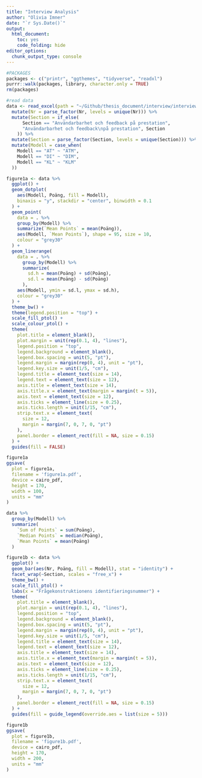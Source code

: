 ```yaml
---
title: "Interview Analysis"
author: "Olivia Imner"
date: "`r Sys.Date()`"
output:
  html_document:
    toc: yes
    code_folding: hide
editor_options: 
  chunk_output_type: console
---
```


```r
#PACKAGES
packages <- c("printr", "ggthemes", "tidyverse", "readxl")
purrr::walk(packages, library, character.only = TRUE)
rm(packages)
```

```r
#read data
data <- read_excel(path = "~/Github/thesis_document/interview/interviewScores.xlsx") %>%
  mutate(Nr = parse_factor(Nr, levels = unique(Nr))) %>%
  mutate(Section = if_else(
      Section == "Användarbarhet och feedback på prestation", 
      "Användarbarhet och feedback\npå prestation", Section
    )) %>%
  mutate(Section = parse_factor(Section, levels = unique(Section))) %>%
  mutate(Modell = case_when(
    Modell == "AT" ~ "ATM",
    Modell == "DI" ~ "DIM", 
    Modell == "KL" ~ "KLM"
  ))
```

```r
figure1a <- data %>%
  ggplot() +
  geom_dotplot(
    aes(Modell, Poäng, fill = Modell), 
    binaxis = "y", stackdir = "center", binwidth = 0.1
  ) +
  geom_point(
    data = . %>% 
    group_by(Modell) %>% 
    summarize(`Mean Points` = mean(Poäng)),
    aes(Modell, `Mean Points`), shape = 95, size = 10,
    colour = "grey30"
  ) +
  geom_linerange(
    data = . %>%
      group_by(Modell) %>%
      summarize(
        sd.h = mean(Poäng) + sd(Poäng), 
        sd.l = mean(Poäng) - sd(Poäng)
      ),
    aes(Modell, ymin = sd.l, ymax = sd.h),
    colour = "grey30"
  ) +
  theme_bw() +
  theme(legend.position = "top") +
  scale_fill_ptol() +
  scale_colour_ptol() +
  theme(
    plot.title = element_blank(),
    plot.margin = unit(rep(0.1, 4), "lines"),
    legend.position = "top",
    legend.background = element_blank(),
    legend.box.spacing = unit(5, "pt"), 
    legend.margin = margin(rep(0, 4), unit = "pt"),
    legend.key.size = unit(1/5, "cm"),
    legend.title = element_text(size = 14),
    legend.text = element_text(size = 12),
    axis.title = element_text(size = 14),
    axis.title.x = element_text(margin = margin(t = 5)),
    axis.text = element_text(size = 12),
    axis.ticks = element_line(size = 0.25),
    axis.ticks.length = unit(1/15, "cm"),
    strip.text.x = element_text(
      size = 12,
      margin = margin(7, 0, 7, 0, "pt")
    ),
    panel.border = element_rect(fill = NA, size = 0.15)
  ) +
  guides(fill = FALSE)

figure1a
ggsave(
  plot = figure1a,
  filename = 'figure1a.pdf',
  device = cairo_pdf,
  height = 170,
  width = 100,
  units = "mm"
)
```

```r
data %>% 
  group_by(Modell) %>% 
  summarize(
    `Sum of Points` = sum(Poäng),
    `Median Points` = median(Poäng),
    `Mean Points` = mean(Poäng)
  )
```

```r
figure1b <- data %>%
  ggplot() +
  geom_bar(aes(Nr, Poäng, fill = Modell), stat = "identity") +
  facet_wrap(~Section, scales = "free_x") +
  theme_bw() +
  scale_fill_ptol() +
  labs(x = "Frågekonstruktionens identifieringsnummer") +
  theme(
    plot.title = element_blank(),
    plot.margin = unit(rep(0.1, 4), "lines"),
    legend.position = "top",
    legend.background = element_blank(),
    legend.box.spacing = unit(5, "pt"), 
    legend.margin = margin(rep(0, 4), unit = "pt"),
    legend.key.size = unit(1/5, "cm"),
    legend.title = element_text(size = 14),
    legend.text = element_text(size = 12),
    axis.title = element_text(size = 14),
    axis.title.x = element_text(margin = margin(t = 5)),
    axis.text = element_text(size = 12),
    axis.ticks = element_line(size = 0.25),
    axis.ticks.length = unit(1/15, "cm"),
    strip.text.x = element_text(
      size = 12,
      margin = margin(7, 0, 7, 0, "pt")
    ),
    panel.border = element_rect(fill = NA, size = 0.15)
  ) +
  guides(fill = guide_legend(override.aes = list(size = 5)))

figure1b
ggsave(
  plot = figure1b,
  filename = 'figure1b.pdf',
  device = cairo_pdf,
  height = 170,
  width = 200,
  units = "mm"
)
```
